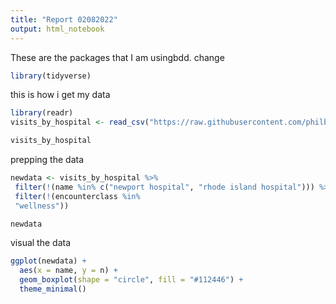 ```yaml
---
title: "Report 02082022"
output: html_notebook
---
```



These are the packages that I am usingbdd. change

```r

library(tidyverse)

```


this is how i get my data

```r
library(readr)
visits_by_hospital <- read_csv("https://raw.githubusercontent.com/philbowsher/Foundation-of-the-R-Workflow-workshop-2019-09-06/master/Examples/data/visits_by_hospital.csv")

visits_by_hospital

```

prepping the data

```r
newdata <- visits_by_hospital %>%
 filter(!(name %in% c("newport hospital", "rhode island hospital"))) %>%
 filter(!(encounterclass %in% 
 "wellness"))

newdata
```

visual the data


```r

ggplot(newdata) +
  aes(x = name, y = n) +
  geom_boxplot(shape = "circle", fill = "#112446") +
  theme_minimal()
```

